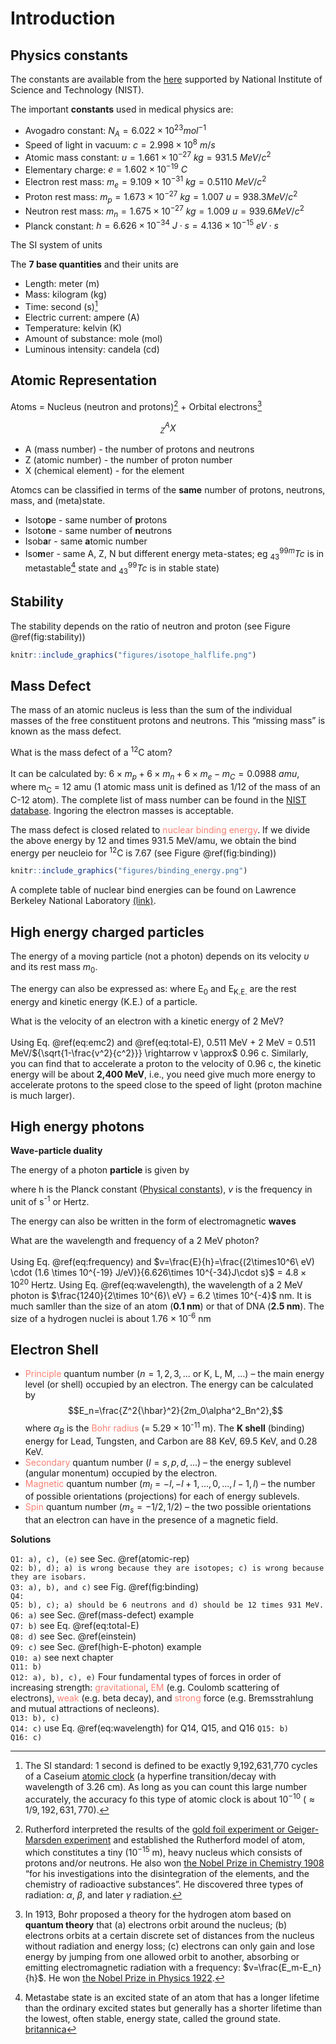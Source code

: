 # Introduction {#introduction}

## Physics constants {#constant}

The constants are available from the [here](http://physics.nist.gov/cuu/Constants/) supported by National Institute of Science and Technology (NIST). 

The important __constants__ used in medical physics are:

* Avogadro constant: $N_A = 6.022\times10^{23} mol^{-1}$
* Speed of light in vacuum: $c = 2.998\times10^8\ m/s$
* Atomic mass constant: $u = 1.661 \times 10^{−27}\ kg = 931.5\ MeV/c^2$
* Elementary charge: $e = 1.602 \times 10^{−19}\ C$
* Electron rest mass: $m_e = 9.109 \times 10^{−31}\ kg = 0.5110\ MeV/c^2$
* Proton rest mass: $m_p = 1.673 \times 10^{−27}\ kg = 1.007\ u = 938.3 MeV/c^2$
* Neutron rest mass: $m_n = 1.675 \times 10^{−27}\ kg = 1.009\ u = 939.6 MeV/c^2$
* Planck constant: $h = 6.626 \times 10^{−34}\ J\cdot s = 4.136 \times 10^{−15}\ eV\cdot s$

The SI system of units

The __7 base quantities__ and their units are

* Length: meter (m)
* Mass: kilogram (kg) 
* Time: second (s)[^si-second]
* Electric current: ampere (A)
* Temperature: kelvin (K)
* Amount of substance: mole (mol)
* Luminous intensity: candela (cd)

[^si-second]:
The SI standard: 1 second is defined to be exactly 9,192,631,770 cycles of a Caseium [atomic clock](https://en.wikipedia.org/wiki/Atomic_clock) (a hyperfine transition/decay with wavelength of 3.26 cm). As long as you can count this large number accurately, the accuracy fo this type of atomic clock is about $10^{-10}$ ($\approx 1/9,192,631,770$). 

## Atomic Representation {#atomic-rep}

Atoms = Nucleus (neutron and protons)[^rutherford] + Orbital electrons[^bohr]

$$^A_ZX$$

* A (mass number) - the number of protons and neutrons
* Z (atomic number) - the number of proton number
* X (chemical element) - for the element

Atomcs can be classified in terms of the **same** number of protons, neutrons, mass, and (meta)state.

* Isoto**p**e - same number of **p**rotons
* Isoto**n**e - same number of **n**eutrons
* Isob**a**r - same **a**tomic number
* Iso**m**er - same A, Z, N but different energy meta-states; eg $_{43}^{99m}Tc$ is in metastable[^metastable] state and $^{99}_{43}Tc$ is in stable state)

## Stability

The stability depends on the ratio of neutron and proton (see Figure \@ref(fig:stability))


```r
knitr::include_graphics("figures/isotope_halflife.png")
```

## Mass Defect {#mass-defect}

The mass of an atomic nucleus is less than the sum of the individual masses of the free constituent protons and neutrons. This “missing mass” is known as the mass defect. 

<p class="FOO">What is the mass defect of a ^12^C atom? <br><br> It can be calculated by:
$6 \times m_p + 6 \times m_n + 6 \times m_e - m_{C} = 0.0988\ amu,$ where m~C~ = 12 amu (1 atomic mass unit is defined as 1/12 of the mass of an C-12 atom). The complete list of mass number can be found in the [NIST database](https://physics.nist.gov/cgi-bin/Compositions/stand_alone.pl). Ingoring the electron masses is acceptable.</p>

The mass defect is closed related to <span style="color:Salmon">nuclear binding energy</span>. If we divide the above energy by 12 and times 931.5 MeV/amu, we obtain the bind energy per neucleio for ^12^C is 7.67 (see Figure \@ref(fig:binding)) 

```r
knitr::include_graphics("figures/binding_energy.png")
```

A complete table of nuclear bind energies can be found on Lawrence Berkeley National Laboratory [(link)](http://xdb.lbl.gov/Section1/Table_1-1.pdf).

## High energy charged particles {#einstein}

The energy of a moving particle (not a photon) depends on its velocity $\upsilon$ and its rest mass $m_0$.

\begin{equation}
    E = mc^2 = \frac{m_0c^2}{\sqrt{1-\frac{\upsilon^2}{c^2}}}.
    (\#eq:emc2)
\end{equation}

The energy can also be expressed as:
\begin{equation}
    E = E_{0}+E_{K.E.},
    (\#eq:total-E)
\end{equation}
where E~0~ and E~K.E.~ are the rest energy and kinetic energy (K.E.) of a particle.

<p class="FOO">What is the velocity of an electron with a kinetic energy of 2 MeV? <br><br>
Using Eq. \@ref(eq:emc2) and \@ref(eq:total-E), 0.511 MeV + 2 MeV = 0.511  MeV/${\sqrt{1-\frac{v^2}{c^2}}} \rightarrow v \approx$ 0.96 c. Similarly, you can find that to accelerate a proton to the velocity of 0.96 c, the kinetic energy will be about **2,400 MeV**, i.e., you need give much more energy to accelerate protons to the speed close to the speed of light (proton machine is much larger).
</p>

## High energy photons {#high-E-photon}

**Wave-particle duality**

The energy of a photon **particle** is given by

\begin{equation}
    E = h\times v,
    (\#eq:frequency)
\end{equation}
where h is the Planck constant ([Physical constants](#constant)), $v$ is the frequency in unit of s^-1^ or Hertz.

The energy can also be written in the form of electromagnetic **waves**
\begin{equation}
    E\ (eV) = \frac{1,240}{\lambda\ (nm)}, 
    (\#eq:wavelength)
\end{equation}

<p class="FOO"> What are the wavelength and frequency of a 2 MeV photon? <br><br>Using Eq. \@ref(eq:frequency) and $v=\frac{E}{h}=\frac{(2\times10^6\ eV) \cdot (1.6 \times 10^{-19} J/eV)}{6.626\times 10^{-34}J\cdot s}$ = $4.8 \times 10^{20}$ Hertz. Using Eq. \@ref(eq:wavelength), the wavelength of a 2 MeV photon is $\frac{1240}{2\times 10^{6}\ eV} = 6.2 \times 10^{-4}$ nm. It is much samller than the size of an atom (**0.1 nm**) or that of DNA (**2.5 nm**). The size of a hydrogen nuclei is about 1.76 $\times$ 10^-6^ nm</p>

## Electron Shell

- <span style="color:Salmon"> Principle </span> quantum number ($n = 1, 2, 3, ...$ or K, L, M, ...)  – the main energy level (or shell) occupied by an electron. The energy can be calculated by$$E_n=\frac{Z^2{\hbar}^2}{2m_0\alpha^2_Bn^2},$$ where $\alpha_B$ is the <span style="color:Salmon">Bohr radius </span> (= 5.29 $\times$ 10^-11^ m). The __K shell__ (binding) energy for Lead, Tungsten, and Carbon are 88 KeV, 69.5 KeV, and 0.28 KeV. 
- <span style="color:Salmon"> Secondary </span> quantum number ($l = s, p, d, ...$)  – the energy sublevel (angular monentum) occupied by the electron.
- <span style="color:Salmon"> Magnetic </span> quantum number ($m_l = -l, -l+1, ..., 0, ..., l-1, l$) – the number of possible orientations (projections) for each of energy sublevels.
- <span style="color:Salmon"> Spin </span> quantum number ($m_s=-1/2, 1/2$) – the two possible orientations that an electron can have in the presence of a magnetic field.

**Solutions**

`Q1: a), c), (e)` see Sec. \@ref(atomic-rep)  
`Q2: b), d); a) is wrong because they are isotopes; c) is wrong because they are isobars.`  
`Q3: a), b), and c)` see Fig. \@ref(fig:binding)  
`Q4: `  
`Q5: b), c); a) should be 6 neutrons and d) should be 12 times 931 MeV.`  
`Q6: a)` see Sec. \@ref(mass-defect) example  
`Q7: b)` see Eq. \@ref(eq:total-E)  
`Q8: d)` see Sec. \@ref(einstein)  
`Q9: c)` see Sec. \@ref(high-E-photon) example  
`Q10: a)` see next chapter  
`Q11: b)`    
`Q12: a), b), c), e)`  Four fundamental types of forces in order of increasing strength: <span style="color:Salmon">gravitational</span>, <span style="color:Salmon">EM</span> (e.g. Coulomb scattering of electrons), <span style="color:Salmon">weak</span> (e.g. beta decay), and <span style="color:Salmon">strong</span> force (e.g. Bremsstrahlung and mutual attractions of necleons).   
`Q13: b), c)`  
`Q14: c)` use Eq. \@ref(eq:wavelength) for Q14, Q15, and Q16
`Q15: b)`   
`Q16: c)` 

[^metastable]:
Metastabe state is an excited state of an atom that has a longer lifetime than the ordinary excited states but generally has a shorter lifetime than the lowest, often stable, energy state, called the ground state. [britannica](https://www.britannica.com/science/metastable-state) 

[^rutherford]:
Rutherford interpreted the results of the [gold foil experiment or Geiger-Marsden experiment](https://en.wikipedia.org/wiki/Geiger%E2%80%93Marsden_experiment) and established the Rutherford model of atom, which constitutes a tiny ($10^{-15}$ m), heavy nucleus which consists of protons and/or neutrons. He also won [the Nobel Prize in Chemistry 1908](https://www.nobelprize.org/nobel_prizes/chemistry/laureates/1908/) “for his investigations into the disintegration of the elements, and the chemistry of radioactive substances”. He discovered three types of radiation: $\alpha$, $\beta$, and later $\gamma$ radiation. 

[^bohr]:
In 1913, Bohr proposed a theory for the hydrogen atom based on __quantum theory__ that (a) electrons orbit around the nucleus; (b) electrons orbits at a certain discrete set of distances from the nucleus without radiation and energy loss; (c) electrons can only gain and lose energy by jumping from one allowed orbit to another, absorbing or emitting electromagnetic radiation with a frequency: $v=\frac{E_m-E_n}{h}$. He won [the Nobel Prize in Physics 1922](https://www.nobelprize.org/nobel_prizes/physics/laureates/1922/).

[^amu]:
atomic mass unit; 1/12 mass of $_6^{12}\textrm{C}$ atom in quantity; $1amu = 1.66 \times 10^{-27} kg$ or **931.5** MeV.
